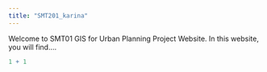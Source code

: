 ```yaml
---
title: "SMT201_karina"
---
```


Welcome to SMT01 GIS for Urban Planning Project Website. In this website, you will find....

```r
1 + 1
```
